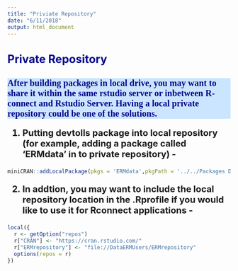 ```yaml
---
title: "Priviate Repository"
date: "6/11/2018"
output: html_document
---
```



<style type="text/css">

.main-container {
  max-width: 1200px;
  margin-left: auto;
  margin-right: auto;
}
td {  /* Table  */
  font-size: 8px;
  
}
h1.title {
  font-size: 38px;
  color: DarkRed;
}
h1 { /* Header 1 */
  font-size: 30px;
  color: DarkBlue;
}
h2 { /* Header 2 */
    font-size: 25px;
  color: DarkBlue;
}
h3 { /* Header 3 */
  background: #cce5ff;
  font-size: 20px;
  font-family: "Times New Roman", Times, serif;
  color: DarkBlue;
}
code.r{ /* Code block */
    font-size: 12px;
}
pre { /* Code block - determines code spacing between lines */
    font-size: 14px;
}

ol { /* ordered list style */
    font-size: 20px;font-weight:bold;}

ul {/* dot list style */
font-size: 15px;
}


</style>




## Private Repository
### After building packages in local drive, you may want to share it within the same rstudio server or inbetween R-connect and Rstudio Server. Having a local private repository could be one of the solutions. 

1. Putting devtolls package into local repository (for example, adding a package called 'ERMdata' in  to private repository) -
```r
miniCRAN::addLocalPackage(pkgs = 'ERMdata',pkgPath = '../../Packages Development/2018/',path= '/DataERMUsers/ERMrepository/', build=T)
```

2. In addtion, you may want to include the local repository location in the .Rprofile if you would like to use it for Rconnect applications - 
```r
local({
  r <- getOption("repos")
  r["CRAN"] <- "https://cran.rstudio.com/"
  r["ERMrepository"] <- "file://DataERMUsers/ERMrepository"
  options(repos = r)
})
```





